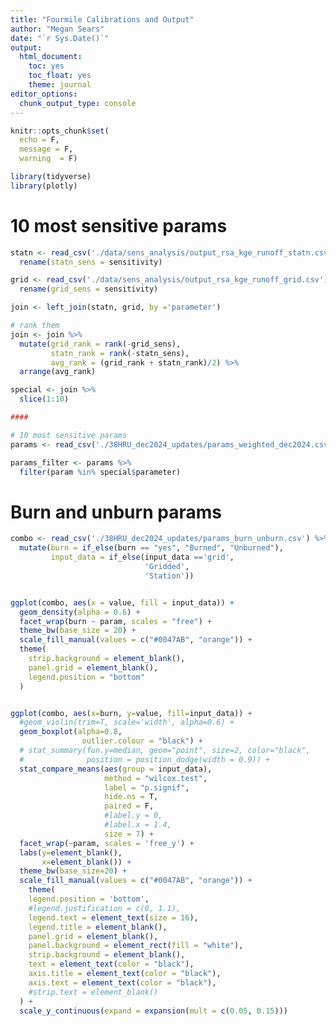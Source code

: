 ```yaml
---
title: "Fourmile Calibrations and Output"
author: "Megan Sears"
date: "`r Sys.Date()`"
output:
  html_document:
    toc: yes
    toc_float: yes
    theme: journal
editor_options:
  chunk_output_type: console
---
```


```r
knitr::opts_chunk$set(
  echo = F,
  message = F, 
  warning  = F)

library(tidyverse)
library(plotly)

```

# 10 most sensitive params

```r

statn <- read_csv('./data/sens_analysis/output_rsa_kge_runoff_statn.csv') %>%
  rename(statn_sens = sensitivity)

grid <- read_csv('./data/sens_analysis/output_rsa_kge_runoff_grid.csv') %>%
  rename(grid_sens = sensitivity)

join <- left_join(statn, grid, by ='parameter')

# rank them
join <- join %>%
  mutate(grid_rank = rank(-grid_sens),
         statn_rank = rank(-statn_sens),
         avg_rank = (grid_rank + statn_rank)/2) %>%
  arrange(avg_rank)

special <- join %>%
  slice(1:10)

####

# 10 most sensitive params
params <- read_csv('./38HRU_dec2024_updates/params_weighted_dec2024.csv')

params_filter <- params %>%
  filter(param %in% special$parameter)

```

# Burn and unburn params

```r

combo <- read_csv('./38HRU_dec2024_updates/params_burn_unburn.csv') %>%
  mutate(burn = if_else(burn == "yes", "Burned", "Unburned"),
         input_data = if_else(input_data =='grid', 
                              'Gridded',
                              'Station'))


ggplot(combo, aes(x = value, fill = input_data)) +
  geom_density(alpha = 0.6) +
  facet_wrap(burn ~ param, scales = "free") +
  theme_bw(base_size = 20) +
  scale_fill_manual(values = c("#0047AB", "orange")) +
  theme(
    strip.background = element_blank(),
    panel.grid = element_blank(),
    legend.position = "bottom"
  )


ggplot(combo, aes(x=burn, y=value, fill=input_data)) +
  #geom_violin(trim=T, scale='width', alpha=0.6) +
  geom_boxplot(alpha=0.8,
                outlier.colour = "black") +
  # stat_summary(fun.y=median, geom="point", size=2, color="black",
  #              position = position_dodge(width = 0.9)) +
  stat_compare_means(aes(group = input_data),
                     method = "wilcox.test", 
                     label = "p.signif",
                     hide.ns = T,
                     paired = F,
                     #label.y = 0,
                     #label.x = 1.4,
                     size = 7) +
  facet_wrap(~param, scales = 'free_y') +
  labs(y=element_blank(),
       x=element_blank()) +
  theme_bw(base_size=20) +
  scale_fill_manual(values = c("#0047AB", "orange")) +
    theme(
    legend.position = 'bottom',
    #legend.justification = c(0, 1.1), 
    legend.text = element_text(size = 16),
    legend.title = element_blank(), 
    panel.grid = element_blank(),
    panel.background = element_rect(fill = "white"),
    strip.background = element_blank(),
    text = element_text(color = "black"),
    axis.title = element_text(color = "black"),
    axis.text = element_text(color = "black"),
    #strip.text = element_blank()
  ) +
  scale_y_continuous(expand = expansion(mult = c(0.05, 0.15)))

```


